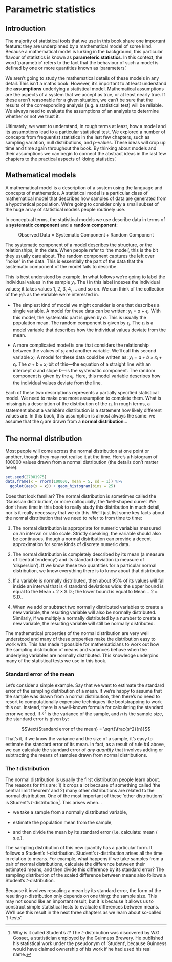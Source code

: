 # Parametric statistics

## Introduction

The majority of statistical tools that we use in this book share one important feature: they are underpinned by a mathematical model of some kind. Because a mathematical model is lurking in the background, this particular flavour of statistics is known as **parameteric statistics**. In this context, the word 'parametric' refers to the fact that the behaviour of such a model is defined by one or more quantities known as 'parameters'.

We aren't going to study the mathematical details of these models in any detail. This isn't a maths book. However, it's important to at least understand the **assumptions** underlying a statistical model. Mathematical assumptions are the aspects of a system that we accept as true, or at least nearly true. If these aren't reasonable for a given situation, we can't be sure that the results of the corresponding analysis (e.g. a statistical test) will be reliable. We always need to evaluate the assumptions of an analysis to determine whether or not we trust it.

Ultimately, we want to understand, in rough terms at least, how a model and its assumptions lead to a particular statistical test. We explored a number of concepts from frequentist statistics in the last few chapters, such as sampling variation, null distributions, and *p*-values. These ideas will crop up time and time again throughout the book. By thinking about models and their assumptions we can begin to connect the abstract ideas in the last few chapters to the practical aspects of 'doing statistics'. 

## Mathematical models {#math-models}

A mathematical model is a description of a system using the language and concepts of mathematics. A statistical model is a particular class of mathematical model that describes how samples of data are generated from a hypothetical population. We're going to consider only a small subset of the huge array of statistical models people routinely use. 

In conceptual terms, the statistical models we use describe data in terms of a **systematic component** and a **random component**:

$$\text{Observed Data} = \text{Systematic Component} + \text{Random Component}$$

The systematic component of a model describes the structure, or the relationships, in the data. When people refer to 'the model', this is the bit they usually care about. The random component captures the left over "noise" in the data. This is essentially the part of the data that the systematic component of the model fails to describe. 

This is best understood by example. In what follows we're going to label the individual values in the sample $y_i$. The $i$ in this label indexes the individual values; it takes values 1, 2, 3, 4, ... and so on. We can think of the collection of the $y_i$'s as the variable we're interested in.

-   The simplest kind of model we might consider is one that describes a single variable. A model for these data can be written: $y_i = a + \epsilon_i$. With this model, the systematic part is given by $a$. This is usually the population mean. The random component is given by $\epsilon_i$. The $\epsilon_i$ is a model variable that describes how the individual values deviate from the mean. 

-   A more complicated model is one that considers the relationship between the values of $y_i$ and another variable. We'll call this second variable $x_i$. A model for these data could be written as: $y_i = a + b \times x_i + \epsilon_i$. The $a + b \times x_i$ bit of this---the equation of a straight line with an intercept $a$ and slope $b$---is the systematic component. The random component is given by the $\epsilon_i$. Here, this model variable describes how the individual values deviate from the line. 

Each of these two descriptions represents a partially specified statistical model. We need to make one more assumption to complete them. What is missing is a description of the distribution of the $\epsilon_i$. In rough terms, a statement about a variable's distribution is a statement how likely different values are. In this book, this assumption is almost always the same: we assume that the $\epsilon_i$ are drawn from a **normal distribution**...

## The normal distribution {#parametric-stats}

Most people will come across the normal distribution at one point or another, though they may not realise it at the time. Here's a histogram of 100000 values drawn from a normal distribution (the details don't matter here):

```r
set.seed(27081975)
data.frame(x = rnorm(100000, mean = 5, sd = 1)) %>%
  ggplot(aes(x = x)) + geom_histogram(bins = 25)
```

Does that look familiar? The normal distribution is sometimes called the 'Gaussian distribution', or more colloquially, the 'bell-shaped curve'. We don't have time in this book to really study this distribution in much detail, nor is it really necessary that we do this. We'll just list some key facts about the normal distribution that we need to refer to from time to time:

1. The normal distribution is appropriate for numeric variables measured on an interval or ratio scale. Strictly speaking, the variable should also be continuous, though a normal distribution can provide a decent approximation for some kinds of discrete numeric data.

2. The normal distribution is completely described by its mean (a measure of 'central tendency') and its standard deviation (a measure of 'dispersion'). If we know these two quantities for a particular normal distribution, we know everything there is to know about that distribution.

3. If a variable is normally distributed, then about 95% of its values will fall inside an interval that is 4 standard deviations wide: the upper bound is equal to the $\text{Mean} + 2 \times \text{S.D.}$; the lower bound is equal to $\text{Mean} - 2 \times \text{S.D.}$.

4. When we add or subtract two normally distributed variables to create a new variable, the resulting variable will also be normally distributed. Similarly, if we multiply a normally distributed by a number to create a new variable, the resulting variable will still be normally distributed.

The mathematical properties of the normal distribution are very well understood and many of these properties make the distribution easy to work with. This has made it possible for mathematicians to work out how the sampling distribution of means and variances behave when the underlying variables are normally distributed. This knowledge underpins many of the statistical tests we use in this book.

### Standard error of the mean

Let's consider a simple example. Say that we want to estimate the standard error of the sampling distribution of a mean. If we're happy to assume that the sample was drawn from a normal distribution, then there's no need to resort to computationally expensive techniques like bootstrapping to work this out. Instead, there is a well-known formula for calculating the standard error we need. If $s^2$ is the variance of the sample, and $n$ is the sample size, the standard error is given by:

$$\text{Standard error of the mean} = \sqrt{\frac{s^2}{n}}$$

That's it, if we know the variance and the size of a sample, it's easy to estimate the standard error of its mean. In fact, as a result of rule #4 above, we can calculate the standard error of *any quantity* that involves adding or subtracting the means of samples drawn from normal distributions. 

### The *t* distribution

The normal distribution is usually the first distribution people learn about. The reasons for this are: 1) it crops a lot because of something called 'the central limit theorem' and 2) many other distributions are related to the normal distribution. One of the most important of these 'other distributions' is Student's *t*-distribution^[Why is it called Student's *t*? The *t*-distribution was discovered by W.G. Gosset, a statistician employed by the Guinness Brewery. He published his statistical work under the pseudonym of 'Student', because Guinness would have claimed ownership of his work if he had used his real name.]. This arises when...

- we take a sample from a normally distributed variable, 

- estimate the population mean from the sample, 

- and then divide the mean by its standard error (i.e. calculate: mean / s.e.).

The sampling distribution of this new quantity has a particular form. It follows a Student's *t*-distribution. Student's *t*-distribution arises all the time in relation to means. For example, what happens if we take samples from a pair of normal distributions, calculate the difference between their estimated means, and then divide this difference by its standard error? The sampling distribution of the scaled difference between means also follows a Student's *t*-distribution.

Because it involves rescaling a mean by its standard error, the form of the resulting *t*-distribution only depends on one thing: the sample size. This may not sound like an important result, but it is because it allows us to construct simple statistical tests to evaluate differences between means. We'll use this result in the next three chapters as we learn about so-called '*t*-tests'.




